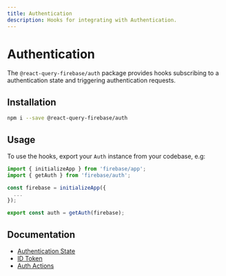 ```yaml
---
title: Authentication
description: Hooks for integrating with Authentication.
---
```


# Authentication

The `@react-query-firebase/auth` package provides hooks subscribing to a authentication state and triggering 
authentication requests.

## Installation

```bash
npm i --save @react-query-firebase/auth
```

## Usage

To use the hooks, export your `Auth` instance from your codebase, e.g:

```js
import { initializeApp } from 'firebase/app';
import { getAuth } from 'firebase/auth';

const firebase = initializeApp({
  ...
});

export const auth = getAuth(firebase);
```

## Documentation

- [Authentication State](/auth/auth-state)
- [ID Token](/auth/id-token)
- [Auth Actions](/auth/actions)
